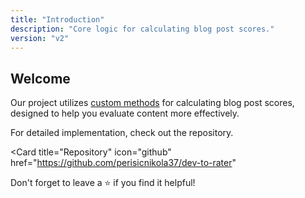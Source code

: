 ```yaml
---
title: "Introduction"
description: "Core logic for calculating blog post scores."
version: "v2"
---
```


## Welcome

Our project utilizes <ins>custom methods</ins> for calculating blog post scores, designed to help you evaluate content more effectively.

For detailed implementation, check out the repository.

<Card
  title="Repository"
  icon="github"
  href="https://github.com/perisicnikola37/dev-to-rater"
>
  Don't forget to leave a ⭐ if you find it helpful!
</Card>
